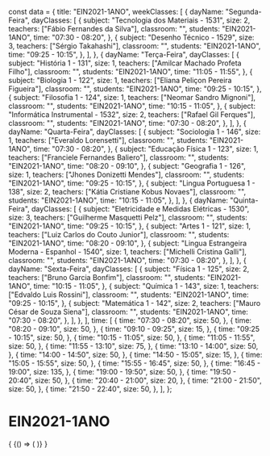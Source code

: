const data = {
  title: "EIN2021-1ANO",
  weekClasses: [
    {
      dayName: "Segunda-Feira",
      dayClasses: [
        {
          subject: "Tecnologia dos Materiais - 1531",
          size: 2,
          teachers: ["Fábio Fernandes da Silva"],
          classroom: "",
          students: "EIN2021-1ANO",
          time: "07:30 - 08:20",
        },
        {
          subject: "Desenho Técnico - 1529",
          size: 3,
          teachers: ["Sérgio Takahashi"],
          classroom: "",
          students: "EIN2021-1ANO",
          time: "09:25 - 10:15",
        },
      ],
    },
    {
      dayName: "Terça-Feira",
      dayClasses: [
        {
          subject: "História 1 - 131",
          size: 1,
          teachers: ["Amilcar Machado Profeta Filho"],
          classroom: "",
          students: "EIN2021-1ANO",
          time: "11:05 - 11:55",
        },
        {
          subject: "Biologia 1 - 122",
          size: 1,
          teachers: ["Eliana Peliçon Pereira Figueira"],
          classroom: "",
          students: "EIN2021-1ANO",
          time: "09:25 - 10:15",
        },
        {
          subject: "Filosofia 1 - 124",
          size: 1,
          teachers: ["Neomar Sandro Mignoni"],
          classroom: "",
          students: "EIN2021-1ANO",
          time: "10:15 - 11:05",
        },
        {
          subject: "Informática Instrumental - 1532",
          size: 2,
          teachers: ["Rafael Gil Ferques"],
          classroom: "",
          students: "EIN2021-1ANO",
          time: "07:30 - 08:20",
        },
      ],
    },
    {
      dayName: "Quarta-Feira",
      dayClasses: [
        {
          subject: "Sociologia 1 - 146",
          size: 1,
          teachers: ["Everaldo Lorensetti"],
          classroom: "",
          students: "EIN2021-1ANO",
          time: "07:30 - 08:20",
        },
        {
          subject: "Educação Física 1 - 123",
          size: 1,
          teachers: ["Franciele Fernandes Baliero"],
          classroom: "",
          students: "EIN2021-1ANO",
          time: "08:20 - 09:10",
        },
        {
          subject: "Geografia 1 - 126",
          size: 1,
          teachers: ["Jhones Donizetti Mendes"],
          classroom: "",
          students: "EIN2021-1ANO",
          time: "09:25 - 10:15",
        },
        {
          subject: "Lingua Portuguesa 1 - 138",
          size: 2,
          teachers: ["Kátia Cristiane Kobus Novaes"],
          classroom: "",
          students: "EIN2021-1ANO",
          time: "10:15 - 11:05",
        },
      ],
    },
    {
      dayName: "Quinta-Feira",
      dayClasses: [
        {
          subject: "Eletricidade e Medidas Elétricas - 1530",
          size: 3,
          teachers: ["Guilherme Masquetti Pelz"],
          classroom: "",
          students: "EIN2021-1ANO",
          time: "09:25 - 10:15",
        },
        {
          subject: "Artes 1 - 121",
          size: 1,
          teachers: ["Luiz Carlos do Couto Junior"],
          classroom: "",
          students: "EIN2021-1ANO",
          time: "08:20 - 09:10",
        },
        {
          subject: "Lingua Estrangeira Moderna - Espanhol - 1540",
          size: 1,
          teachers: ["Michelli Cristina Galli"],
          classroom: "",
          students: "EIN2021-1ANO",
          time: "07:30 - 08:20",
        },
      ],
    },
    {
      dayName: "Sexta-Feira",
      dayClasses: [
        {
          subject: "Física 1 - 125",
          size: 2,
          teachers: ["Bruno Garcia Bonfim"],
          classroom: "",
          students: "EIN2021-1ANO",
          time: "10:15 - 11:05",
        },
        {
          subject: "Química 1 - 143",
          size: 1,
          teachers: ["Edvaldo Luis Rossini"],
          classroom: "",
          students: "EIN2021-1ANO",
          time: "09:25 - 10:15",
        },
        {
          subject: "Matemática 1 - 142",
          size: 2,
          teachers: ["Mauro César de Souza Siena"],
          classroom: "",
          students: "EIN2021-1ANO",
          time: "07:30 - 08:20",
        },
      ],
    },
  ],
  time: [
    {
      time: "07:30 - 08:20",
      size: 50,
    },
    {
      time: "08:20 - 09:10",
      size: 50,
    },
    {
      time: "09:10 - 09:25",
      size: 15,
    },
    {
      time: "09:25 - 10:15",
      size: 50,
    },
    {
      time: "10:15 - 11:05",
      size: 50,
    },
    {
      time: "11:05 - 11:55",
      size: 50,
    },
    {
      time: "11:55 - 13:10",
      size: 75,
    },
    {
      time: "13:10 - 14:00",
      size: 50,
    },
    {
      time: "14:00 - 14:50",
      size: 50,
    },
    {
      time: "14:50 - 15:05",
      size: 15,
    },
    {
      time: "15:05 - 15:55",
      size: 50,
    },
    {
      time: "15:55 - 16:45",
      size: 50,
    },
    {
      time: "16:45 - 19:00",
      size: 135,
    },
    {
      time: "19:00 - 19:50",
      size: 50,
    },
    {
      time: "19:50 - 20:40",
      size: 50,
    },
    {
      time: "20:40 - 21:00",
      size: 20,
    },
    {
      time: "21:00 - 21:50",
      size: 50,
    },
    {
      time: "21:50 - 22:40",
      size: 50,
    },
  ],
};

# EIN2021-1ANO

<div>
  {
    <BrowserOnly>
      {() => (
        <Grid
          title={data.title}
          weekClasses={data.weekClasses}
          time={data.time}
        />
      )}
    </BrowserOnly>
  }
</div>
